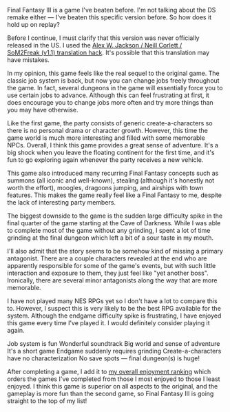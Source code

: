 Final Fantasy&nbsp;III is a game I've beaten before. I'm not talking about the DS remake either &mdash; I've beaten this
specific version before. So how does it hold up on replay?

<GameHeader game={props.game} />

Before I continue, I must clarify that this version was never officially released in the US. I used the
[Alex&nbsp;W. Jackson&nbsp;/ Neill Corlett&nbsp;/ SoM2Freak&nbsp;(v1.1) translation hack](https://www.romhacking.net/translations/141/).
It's possible that this translation may have mistakes.

In my opinion, this game feels like the real sequel to the original game. The classic job system is back, but now you
can change jobs freely throughout the game. In fact, several dungeons in the game will essentially force you to use
certain jobs to advance. Although this can feel frustrating at first, it does encourage you to change jobs more often
and try more things than you may have otherwise.

Like the first game, the party consists of generic create-a-characters so there is no personal drama or character
growth. However, this time the game world is much more interesting and filled with some memorable NPCs. Overall, I think
this game provides a great sense of adventure. <Spoiler>It's a big shock when you leave the floating continent for the
first time, and it's fun to go exploring again whenever the party receives a new vehicle.</Spoiler>

This game also introduced many recurring Final Fantasy concepts such as summons (all iconic and well-known), stealing
(although it's honestly not worth the effort), moogles, dragoons jumping, and <Spoiler>airships with town
features.</Spoiler> This makes the game really feel like a Final Fantasy to me, despite the lack of interesting party
members.

The biggest downside to the game is the sudden large difficulty spike in the final quarter of the game starting at
<Spoiler>the Cave of Darkness</Spoiler>. While I was able to complete most of the game without any grinding, I spent a
lot of time grinding at the final dungeon which left a bit of a sour taste in my mouth.

I'll also admit that the story seems to be somehow kind of missing a primary antagonist. There are a couple characters
revealed at the end who are apparently responsible for some of the game's events, but with such little interaction and
exposure to them, they just feel like "yet another boss". Ironically, there are several minor antagonists along the way
that are more memorable.

I have not played many NES RPGs yet so I don't have a lot to compare this to. However, I suspect this is very likely to
be the best RPG available for the system. Although the endgame difficulty spike is frustrating, I have enjoyed this game
every time I've played it. I would definitely consider playing it again.

<LikedDisliked>
  <LikedList>
    <LikedItem>Job system is fun</LikedItem>
    <LikedItem>Wonderful soundtrack</LikedItem>
    <LikedItem>Big world and sense of adventure</LikedItem>
    <LikedItem>It's a short game</LikedItem>
  </LikedList>
  <DislikedList>
    <DislikedItem>Endgame suddenly requires grinding</DislikedItem>
    <DislikedItem>Create-a-characters have no characterization</DislikedItem>
    <DislikedItem>No save spots &mdash; final dungeon(s) is huge!</DislikedItem>
  </DislikedList>
</LikedDisliked>

After completing a game, I add it to [my overall enjoyment ranking](/ranking) which orders the games I've completed from
those I most enjoyed to those I least enjoyed. I think this game is superior on all aspects to the original, and the
gameplay is more fun than the second game, so Final Fantasy&nbsp;III is going straight to the top of my list!

<GameRanking game={props.slug} />
